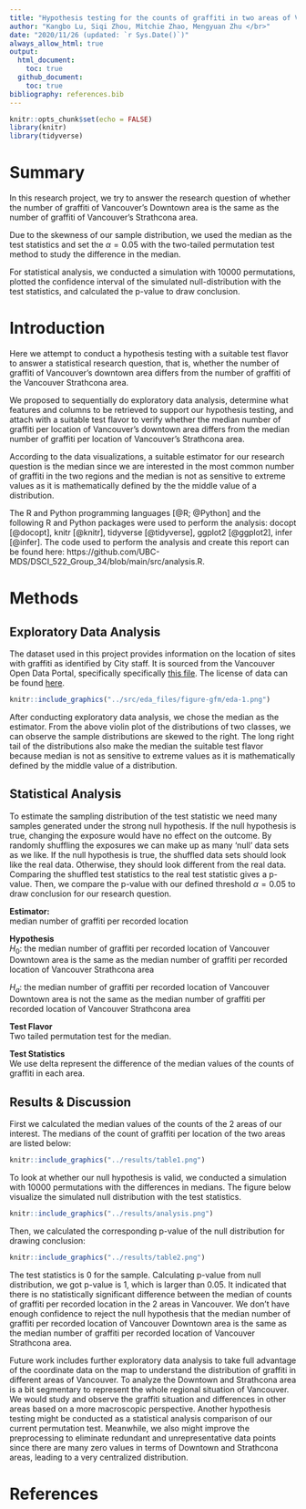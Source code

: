 ```yaml
---
title: "Hypothesis testing for the counts of graffiti in two areas of Vancouver"
author: "Kangbo Lu, Siqi Zhou, Mitchie Zhao, Mengyuan Zhu </br>"
date: "2020/11/26 (updated: `r Sys.Date()`)"
always_allow_html: true
output: 
  html_document:
    toc: true
  github_document:
    toc: true
bibliography: references.bib
---
```


```r
knitr::opts_chunk$set(echo = FALSE)
library(knitr)
library(tidyverse)
```

# Summary

In this research project, we try to answer the research question of whether the number of graffiti of Vancouver's Downtown area is the same as the number of graffiti of Vancouver's Strathcona area.

Due to the skewness of our sample distribution, we used the median as the test statistics and set the $\alpha = 0.05$ with the two-tailed permutation test method to study the difference in the median.

For statistical analysis, we conducted a simulation with 10000 permutations, plotted the confidence interval of the simulated null-distribution with the test statistics, and calculated the p-value to draw conclusion.

# Introduction

Here we attempt to conduct a hypothesis testing with a suitable test flavor
to answer a statistical research question, that is, whether 
the number of graffiti of Vancouver's downtown area 
differs from the number of graffiti of the Vancouver 
Strathcona area. 

We proposed to sequentially do exploratory data 
analysis, determine what features and columns to be retrieved to support 
our hypothesis testing, and attach with a suitable test flavor 
to verify whether the median number of graffiti per location 
of Vancouver's downtown area differs from the median number of 
graffiti per location of Vancouver's Strathcona area. 

According to the data visualizations, a suitable estimator for 
our research question is the median since we are interested in 
the most common number of graffiti in the two regions and 
the median is not as sensitive to extreme values as it is 
mathematically defined by the the middle value of a distribution.

The R and Python programming languages [@R; @Python] and the following R and Python packages were used to perform the analysis: docopt [@docopt], knitr [@knitr], tidyverse [@tidyverse], ggplot2 [@ggplot2], infer [@infer]. The code used to perform the analysis and create this report can be found here: https://github.com/UBC-MDS/DSCI_522_Group_34/blob/main/src/analysis.R.

# Methods

## Exploratory Data Analysis
The dataset used in this project provides information on the location of sites with graffiti as identified by City staff. It is sourced from the Vancouver Open Data Portal, specifically specifically [this file](https://opendata.vancouver.ca/explore/dataset/graffiti/information). The license of data can be found [here](https://opendata.vancouver.ca/pages/home/).

```r
knitr::include_graphics("../src/eda_files/figure-gfm/eda-1.png")
```

After conducting exploratory data analysis, we chose the median as the estimator. From the above violin plot of the distributions of two classes, we can observe the sample distributions are skewed to the right. The long right tail of the distributions also make the median the suitable test flavor because median is not as sensitive to extreme values as it is mathematically defined by the middle value of a distribution.

## Statistical Analysis

To estimate the sampling distribution of the test statistic we need many samples generated under the strong null hypothesis.
If the null hypothesis is true, changing the exposure would have no effect on the outcome. By randomly shuffling the exposures we can make up as many ‘null’ data sets as we like.
If the null hypothesis is true, the shuffled data sets should look like the real data. Otherwise, they should look different from the real data.
Comparing the shuffled test statistics to the real test statistic gives a p-value. Then, we compare the p-value with our defined threshold $\alpha = 0.05$ to draw conclusion for our research question.

**Estimator:**  
median number of graffiti per recorded location

**Hypothesis**  
$H_0$: the median number of graffiti per recorded location of Vancouver Downtown area is the same as the median number of graffiti per recorded location of Vancouver Strathcona area

$H_a$: the median number of graffiti per recorded location of Vancouver Downtown area is not the same as the median number of graffiti per recorded location of Vancouver Strathcona area

**Test Flavor**  
Two tailed permutation test for the median.  

**Test Statistics**  
We use delta represent the difference of the median values of the counts of graffiti in each area.

## Results & Discussion
First we calculated the median values of the counts of the 2 areas of our interest.
The medians of the count of graffiti per location of the two areas are listed below:

```r
knitr::include_graphics("../results/table1.png")
```

To look at whether our null hypothesis is valid, we conducted a simulation with 10000 permutations with the differences in medians. The figure below visualize the simulated null distribution with the test statistics.

```r
knitr::include_graphics("../results/analysis.png")
```

Then, we calculated the corresponding p-value of the null distribution for drawing conclusion:

```r
knitr::include_graphics("../results/table2.png")
```

The test statistics is 0 for the sample. Calculating p-value from null distribution, we got p-value is 1, which is larger than 0.05. It indicated that there is no statistically significant difference between the median of counts of graffiti per recorded location in the 2 areas in Vancouver. We don’t have enough confidence to reject the null hypothesis that the median number of graffiti per recorded location of Vancouver Downtown area is the same as the median number of graffiti per recorded location of Vancouver Strathcona area.

Future work includes further exploratory data analysis to take full advantage of the coordinate data on the map to understand the distribution of graffiti in different areas of Vancouver. To analyze the Downtown and Strathcona area is a bit segmentary to represent the whole regional situation of Vancouver. We would study and observe the graffiti situation and differences in other areas based on a more macroscopic perspective. Another hypothesis testing might be conducted as a statistical analysis comparison of our current permutation test. Meanwhile, we also might improve the preprocessing to eliminate redundant and unrepresentative data points since there are many zero values in terms of Downtown and Strathcona areas, leading to a very centralized distribution. 


# References

